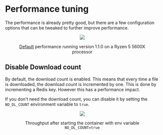 # Performance tuning

The performance is already pretty good, but there are a few configuration options that can be tweaked to further improve performance.

<figure align="center">

![](/img/perfdef.png)

<figcaption>

[Default](/getting-started/installation.md) performance running version 1.1.0 on a Ryzen 5 5600X processor

</figcaption>

</figure>

## Disable Download count

By default, the download count is enabled. This means that every time a file is downloaded, the download count is incremented by one. This is done by incrementing a Redis key.
However this has a performance impact.

If you don't need the download count, you can disable it by setting the `NO_DL_COUNT` environment variable to `true`.

<figure align="center">

![](/img/perf2.png)

<figcaption>

Throughput after starting the container with env variable `NO_DL_COUNT=true`

</figcaption>

</figure>